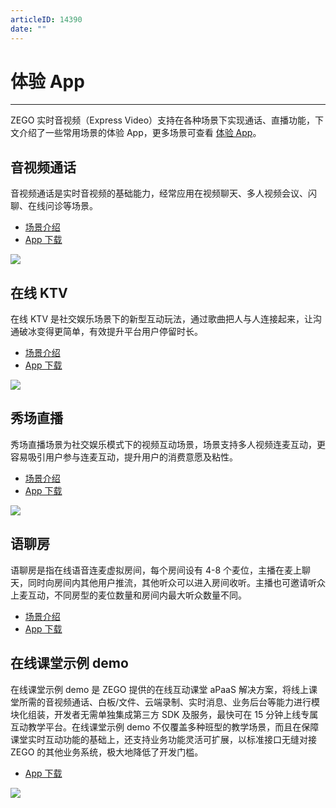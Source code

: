 ```yaml
---
articleID: 14390
date: ""
---
```

# 体验 App

- - -

ZEGO 实时音视频（Express Video）支持在各种场景下实现通话、直播功能，下文介绍了一些常用场景的体验 App，更多场景可查看 [体验 App](https://www.zego.im/experienceApp)。

## 音视频通话
音视频通话是实时音视频的基础能力，经常应用在视频聊天、多人视频会议、闪聊、在线问诊等场景。
- [场景介绍 ](/video-call/overview)
- [App 下载 ](/video-call/download-demo)

<Frame width="512" height="auto" caption=""><img src="https://doc-media.zego.im/sdk-doc/Pics/GoCall/call/gocall01.jpg" /></Frame>

## 在线 KTV

在线 KTV 是社交娱乐场景下的新型互动玩法，通过歌曲把人与人连接起来，让沟通破冰变得更简单，有效提升平台用户停留时长。

- [场景介绍 ](/online-ktv-android/introduction/overview)
- [App 下载 ](/online-ktv-ios/demo-app)

<Frame width="512" height="auto" caption=""><img src="https://doc-media.zego.im/sdk-doc/Pics/ktv/ktv.jpg" /></Frame>

## 秀场直播
秀场直播场景为社交娱乐模式下的视频互动场景，场景支持多人视频连麦互动，更容易吸引用户参与连麦互动，提升用户的消费意愿及粘性。

- [场景介绍 ](/solution-live-streaming-ios/overview)
- [App 下载 ](/solution-live-streaming-ios/download-demo)

<Frame width="512" height="auto" caption=""><img src="https://doc-media.zego.im/sdk-doc/Pics/GoEnjoy/GIF/xiuchangzhibo.jpg" /></Frame>

## 语聊房

语聊房是指在线语音连麦虚拟房间，每个房间设有 4-8 个麦位，主播在麦上聊天，同时向房间内其他用户推流，其他听众可以进入房间收听。主播也可邀请听众上麦互动，不同房型的麦位数量和房间内最大听众数量不同。

- [场景介绍 ](/live-audio-room-android-java/overview)
- [App 下载 ](/live-audio-room-android-java/download-demo)

## 在线课堂示例 demo
在线课堂示例 demo 是 ZEGO 提供的在线互动课堂 aPaaS 解决方案，将线上课堂所需的音视频通话、白板/文件、云端录制、实时消息、业务后台等能力进行模块化组装，开发者无需单独集成第三方 SDK 及服务，最快可在 15 分钟上线专属互动教学平台。在线课堂示例 demo 不仅覆盖多种班型的教学场景，而且在保障课堂实时互动功能的基础上，还支持业务功能灵活可扩展，以标准接口无缝对接 ZEGO 的其他业务系统，极大地降低了开发门槛。

- [App 下载 ](/small-class/download-demo)

<Frame width="512" height="auto" caption=""><img src="https://doc-media.zego.im/sdk-doc/Pics/大班课/主界面.png" /></Frame>


